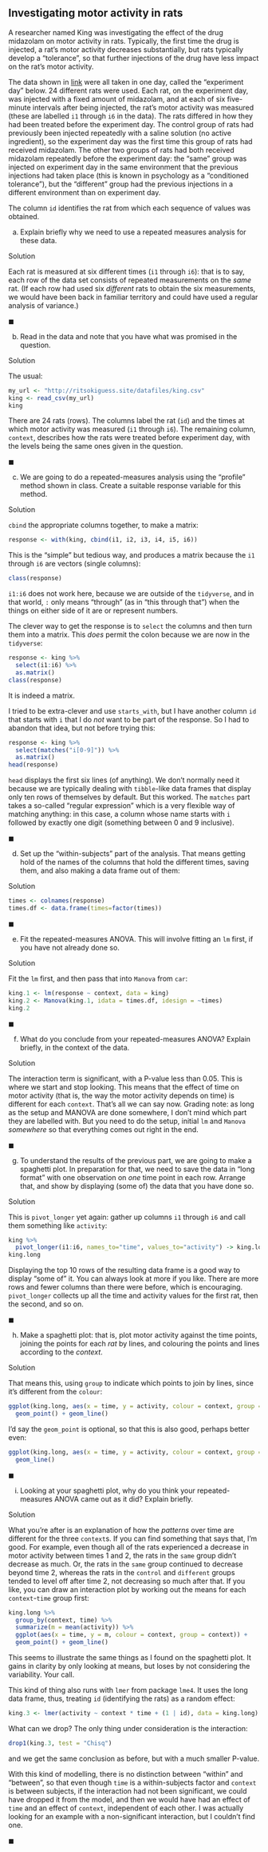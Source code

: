 ##  Investigating motor activity in rats


 A researcher named King was investigating
the effect of the drug midazolam on motor activity in rats. Typically,
the first time the drug is injected, a rat's motor activity decreases
substantially, but rats typically develop a "tolerance", so that
further injections of the drug have less impact on the rat's motor
activity.

The data shown in
[link](http://ritsokiguess.site/datafiles/king.csv) were all taken
in one day, called the "experiment day" below. 24 different rats
were used. Each rat, on the experiment day, was injected with a fixed
amount of midazolam, and at each of six five-minute intervals after
being injected, the rat's motor activity was measured (these are
labelled `i1` through `i6` in the data). The rats
differed in how they had been treated before the experiment day. The
control group of rats had previously been injected repeatedly with a
saline solution (no active ingredient), so the experiment day was the
first time this group of rats had received midazolam. The other two
groups of rats had both received midazolam repeatedly before the
experiment day: the "same" group was injected on experiment day in
the same environment that the previous injections had taken place (this
is known in psychology as a "conditioned tolerance"), but the
"different" group had the previous injections in a different
environment than on experiment day.

The column `id` identifies the rat from which each sequence of
values was obtained.



(a) Explain briefly why we need to use a repeated measures
analysis for these data.


Solution


Each rat is measured at six different times (`i1` through
`i6`): that is to say, each row of the data set consists of
repeated measurements on the *same* rat. (If each row had
used six *different* rats to obtain the six measurements, we
would have been back in familiar territory and could have used a
regular analysis of variance.)
    
$\blacksquare$

(b) Read in the data and note that you have what was promised
in the question.


Solution


The usual:
```r
my_url <- "http://ritsokiguess.site/datafiles/king.csv"
king <- read_csv(my_url)
king
```

     

There are 24 rats (rows). The columns label the rat (`id`) and
the times at which motor activity was measured (`i1` through
`i6`). The remaining column, `context`, describes how
the rats were treated before experiment day, with the levels being the
same ones given in the question.
    
$\blacksquare$

(c) We are going to do a repeated-measures analysis using the
"profile" method shown in class. Create a suitable response
variable for this method.


Solution


`cbind` the appropriate columns together, to make a matrix:
```r
response <- with(king, cbind(i1, i2, i3, i4, i5, i6))
```

     

This is the "simple" but tedious way, and produces a matrix because
the `i1` through `i6` are vectors (single columns):

```r
class(response)
```

 

`i1:i6` does not work here, because we are outside of the
`tidyverse`, and in that world, `:` only means
"through" (as in "this through that") when the things on either
side of it are or represent numbers.

The clever way to get the response is to `select` the columns
and then turn them into a matrix. This *does* permit the colon
because we are now in the `tidyverse`:

```r
response <- king %>%
  select(i1:i6) %>%
  as.matrix()
class(response)
```

 
It is indeed a matrix.

I tried to be extra-clever and use `starts_with`, but I have
another column `id` that starts with `i` that I do
*not* want to be part of the response. So I had to abandon that
idea, but not before trying this:

```r
response <- king %>%
  select(matches("i[0-9]")) %>%
  as.matrix()
head(response)
```

 

`head` displays the first six lines (of anything). We don't
normally need it because we are typically dealing with
`tibble`-like data frames that display only ten rows of
themselves by default. But this worked. The `matches` part
takes a so-called "regular expression" which is a very flexible way
of matching anything: in this case, a column whose name starts with
`i` followed by exactly one digit (something between 0 and 9
inclusive). 
    
$\blacksquare$

(d) Set up the "within-subjects" part of the analysis. That
means getting hold of the names of the columns that hold the
different times, saving them, and also making a data frame out of them:


Solution


```r
times <- colnames(response)
times.df <- data.frame(times=factor(times))
```

   
    
$\blacksquare$

(e) Fit the repeated-measures ANOVA. This will involve fitting
an `lm` first, if you have not already done so.


Solution


Fit the `lm` first, and then pass that into `Manova`
from `car`:
```r
king.1 <- lm(response ~ context, data = king)
king.2 <- Manova(king.1, idata = times.df, idesign = ~times)
king.2
```

     
    
$\blacksquare$

(f) What do you conclude from your repeated-measures ANOVA?
Explain briefly, in the context of the data.


Solution


The interaction term is significant, with a P-value less than
0.05. This is where we start and stop looking.
This means that the effect of time on motor activity (that is, the
way the motor activity depends on time) is different for each
`context`. That's all we can say now.
Grading note: as long as the setup and MANOVA are done somewhere,
I don't mind which part they are labelled with. But you need to do
the setup, initial `lm` and `Manova`
*somewhere* so that everything comes out right in the end.
    
$\blacksquare$

(g) To understand the results of the previous part, we are going
to make a spaghetti plot. In preparation for that, we need to save
the data in "long format" with one observation on *one* time
point in each row. Arrange that, and show by displaying (some of)
the data that you have done so.


Solution


This is `pivot_longer` yet again: gather up columns `i1`
through `i6` and call them something like `activity`:
```r
king %>% 
  pivot_longer(i1:i6, names_to="time", values_to="activity") -> king.long
king.long
```

     
Displaying the top 10 rows of the resulting data frame is a good way to display "some of" it. 
You can always look at more if you like. There are more rows
and fewer columns than there were before, which is
encouraging. `pivot_longer` collects up all the time and activity values for the first rat, then the second, and so on. 

    
$\blacksquare$

(h) Make a spaghetti plot: that is, plot motor activity against
the time points, joining the points for each *rat* by lines,
and colouring the points and lines according to the *context*.


Solution


That means this, using `group` to indicate which points to
join by lines, since it's different from the `colour`: 
```r
ggplot(king.long, aes(x = time, y = activity, colour = context, group = id)) +
  geom_point() + geom_line()
```

     

I'd say the `geom_point` is optional, so that this is also
good, perhaps better even:
```r
ggplot(king.long, aes(x = time, y = activity, colour = context, group = id)) +
  geom_line()
```

 
    
$\blacksquare$

(i) Looking at your spaghetti plot, why do you think your
repeated-measures ANOVA came out as it did? Explain briefly.



Solution


What you're after is an explanation of how the *patterns* over
time are different for the three `context`s. If you can find
something that says that, I'm good. For example, even though all of
the rats experienced a decrease in motor activity between times 1
and 2, the rats in the `same` group didn't decrease as
much. Or, the rats in the `same` group continued to decrease
beyond time 2, whereas the rats in the `control` and
`different` groups tended to level off after time 2, not
decreasing so much after that.
If you like, you can draw an interaction plot by working out the
means for each `context`-`time` group first:
```r
king.long %>%
  group_by(context, time) %>%
  summarize(m = mean(activity)) %>%
  ggplot(aes(x = time, y = m, colour = context, group = context)) +
  geom_point() + geom_line()
```

   

This seems to illustrate the same things as I found on the spaghetti
plot. It gains in clarity by only looking at means, but loses by not
considering the variability. Your call.

This kind of thing also runs with `lmer` from package
`lme4`. It uses the long data frame, thus, treating `id`
(identifying the rats) as a random effect:

```r
king.3 <- lmer(activity ~ context * time + (1 | id), data = king.long)
```

 

What can we drop? The only thing under consideration is the interaction:

```r
drop1(king.3, test = "Chisq")
```

 

and we get the same conclusion as before, but with a much smaller P-value.

With this kind of modelling, there is no distinction between
"within" and "between", so that even though `time` is a
within-subjects factor and `context` is between subjects, if
the interaction had not been significant, we could have dropped it
from the model, and then we would have had an effect of `time`
and an effect of `context`, independent of each other. I was
actually looking for an example with a non-significant interaction,
but I couldn't find one. 
  
$\blacksquare$




